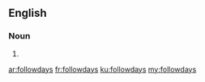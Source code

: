 ==English==

===Noun===
{{head|en|noun plural form}}

# {{plural of|followday|lang=en}}

[[ar:followdays]]
[[fr:followdays]]
[[ku:followdays]]
[[my:followdays]]
